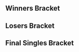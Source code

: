 {{DISPLAYTITLE:Revelation 2016: ''Melee'' Singles Bracket}}{{BracketMatchSMWDisambig |oldtags=Ace |newtags=Ace (Colorado)}}{{SetGame|melee}}
{{tabs static
|name1=Overview
|link1=Revelation/2016/Melee
|name2=Singles Pools
|link2=Revelation/2016/Melee/Singles Pools
|name3=Singles Bracket
|link3=Revelation/2016/Melee/Singles Bracket
|name4=Doubles Bracket
|link4=Revelation/2016/Melee/Doubles Bracket
|This=3
}}
==Winners Bracket==
{{Template:64DEWBracketA
|tourneylink=Revelation/2016/Melee
|tourneyname=Revelation 2016
|column-width=150

|r1m1p1=Lucky |r1m1p1flag=us |r1m1p1score={{win}} |r1m1win=1
|r1m1p2=Bye |r1m1p2flag= |r1m1p2score=
|r1m2p1=Seal |r1m2p1flag=us |r1m2p1score=0 |r1m2win=2
|r1m2p2=ObamaLlama |r1m2p2flag=us |r1m2p2score=2
|r1m3p1=Blade Runner Sucks |r1m3p1flag=us |r1m3p1score=0 |r1m3win=2
|r1m3p2=Goomy |r1m3p2flag=us |r1m3p2score=2
|r1m4p1=K-Ice |r1m4p1flag=us |r1m4p1score=2 |r1m4win=1
|r1m4p2=Loco |r1m4p2flag=us |r1m4p2score=0
|r1m5p1=Doodler |r1m5p1flag=us |r1m5p1score={{win}} |r1m5win=1
|r1m5p2=Bye |r1m5p2flag= |r1m5p2score=
|r1m6p1=Thrasher |r1m6p1flag=us |r1m6p1score=DQ |r1m6win=2
|r1m6p2=SIDE-SMASH_EDY |r1m6p2flag=us |r1m6p2score={{win}}
|r1m7p1=Slip-N-Slide |r1m7p1flag=us |r1m7p1score={{win}} |r1m7win=1
|r1m7p2=Bye |r1m7p2flag= |r1m7p2score=
|r1m8p1=WizP |r1m8p1flag=us |r1m8p1score=2 |r1m8win=1
|r1m8p2=Ford$ |r1m8p2flag=us |r1m8p2score=0

|r1m9p1=Syrox |r1m9p1flag=us |r1m9p1score={{win}} |r1m9win=1
|r1m9p2=Bye |r1m9p2flag= |r1m9p2score=
|r1m10p1=Yung Grime Lord |r1m10p1flag=us |r1m10p1score=0 |r1m10win=2
|r1m10p2=Roman¢e |r1m10p2flag=us |r1m10p2score=2
|r1m11p1=Holy Nugz |r1m11p1flag=us |r1m11p1score=2 |r1m11win=1
|r1m11p2=polear |r1m11p2flag=us |r1m11p2score=1
|r1m12p1=Ivan |r1m12p1flag=us |r1m12p1score=2 |r1m12win=1
|r1m12p2=Vinyl |r1m12p2flag=us |r1m12p2score=1
|r1m13p1=Rebel |r1m13p1flag=us |r1m13p1score={{win}} |r1m13win=1
|r1m13p2=Bye |r1m13p2flag= |r1m13p2score=
|r1m14p1=Grey |r1m14p1flag=us |r1m14p1score=0 |r1m14win=2
|r1m14p2=Drag |r1m14p2flag=us |r1m14p2score=2
|r1m15p1=Kurt McGurt |r1m15p1flag=us |r1m15p1score=2 |r1m15win=1
|r1m15p2=DonutThief |r1m15p2flag=us |r1m15p2score=0
|r1m16p1=Law |r1m16p1flag=us |r1m16p1score=2 |r1m16win=1
|r1m16p2=Sky |r1m16p2flag=us |r1m16p2score=0

|r1m17p1=S2J |r1m17p1flag=us |r1m17p1score={{win}} |r1m17win=1
|r1m17p2=Bye |r1m17p2flag= |r1m17p2score=
|r1m18p1=Silkylaroux |r1m18p1flag=us |r1m18p1score=2 |r1m18win=1
|r1m18p2=180 BPM |r1m18p2flag=us |r1m18p2score=0
|r1m19p1=Rhys |r1m19p1flag=us |r1m19p1score=0 |r1m19win=2
|r1m19p2=Indie |r1m19p2flag=us |r1m19p2score=2
|r1m20p1=Third Strongest |r1m20p1flag=us |r1m20p1score=2 |r1m20win=1
|r1m20p2=Cheif Keif |r1m20p2flag=us |r1m20p2score=0
|r1m21p1=Reesch |r1m21p1flag=us |r1m21p1score={{win}} |r1m21win=1
|r1m21p2=Bye |r1m21p2flag= |r1m21p2score=
|r1m22p1=Lil Isai |r1m22p1flag=us |r1m22p1score=2 |r1m22win=1
|r1m22p2=Krusty Kid |r1m22p2flag=us |r1m22p2score=0
|r1m23p1=patcake |r1m23p1flag=us |r1m23p1score={{win}} |r1m23win=1
|r1m23p2=Bye |r1m23p2flag= |r1m23p2score=
|r1m24p1=Gem |r1m24p1flag=us |r1m24p1score=2 |r1m24win=1
|r1m24p2=DSJ |r1m24p2flag=us |r1m24p2score=0

|r1m25p1=Frizz |r1m25p1flag=us |r1m25p1score={{win}} |r1m25win=1
|r1m25p2=Bye |r1m25p2flag= |r1m25p2score=
|r1m26p1=Crow |r1m26p1flag=us |r1m26p1score=2 |r1m26win=1
|r1m26p2=turtle |r1m26p2flag=us |r1m26p2score=1
|r1m27p1=Ace |r1m27p1flag=us |r1m27p1score=2 |r1m27win=1
|r1m27p2=Erik Reeds |r1m27p2flag=us |r1m27p2score=0
|r1m28p1=Defpun |r1m28p1flag=us |r1m28p1score=0 |r1m28win=2
|r1m28p2=SSJ3 |r1m28p2flag=us |r1m28p2score=2
|r1m29p1=Eikelmann |r1m29p1flag=us |r1m29p1score={{win}} |r1m29win=1
|r1m29p2=Bye |r1m29p2flag= |r1m29p2score=
|r1m30p1=Swami |r1m30p1flag=in |r1m30p1score=2 |r1m30win=1
|r1m30p2=greenwalk |r1m30p2flag=us |r1m30p2score=1
|r1m31p1=KittyMW |r1m31p1flag=us |r1m31p1score=2 |r1m31win=1
|r1m31p2=Haxses |r1m31p2flag=us |r1m31p2score=0
|r1m32p1=Scallop |r1m32p1flag=us |r1m32p1score=2 |r1m32win=1
|r1m32p2=HVAC |r1m32p2flag=ca |r1m32p2score=0

|r2m1p1=Lucky |r2m1p1flag=us |r2m1p1score=2 |r2m1win=1
|r2m1p2=ObamaLlama |r2m1p2flag=us |r2m1p2score=0
|r2m2p1=Goomy |r2m2p1flag=us |r2m2p1score=2 |r2m2win=1
|r2m2p2=K-Ice |r2m2p2flag=us |r2m2p2score=0
|r2m3p1=Doodler |r2m3p1flag=us |r2m3p1score=2 |r2m3win=1
|r2m3p2=SIDE-SMASH_EDY |r2m3p2flag=us |r2m3p2score=0
|r2m4p1=Slip-N-Slide |r2m4p1flag=us |r2m4p1score=2 |r2m4win=1
|r2m4p2=WizP |r2m4p2flag=us |r2m4p2score=0
|r2m5p1=Syrox |r2m5p1flag=us |r2m5p1score=2 |r2m5win=1
|r2m5p2=Roman¢e |r2m5p2flag=us |r2m5p2score=0
|r2m6p1=Holy Nugz |r2m6p1flag=us |r2m6p1score=2 |r2m6win=1
|r2m6p2=Ivan |r2m6p2flag=us |r2m6p2score=0
|r2m7p1=Rebel |r2m7p1flag=us |r2m7p1score=2 |r2m7win=1
|r2m7p2=Drag |r2m7p2flag=us |r2m7p2score=0
|r2m8p1=Kurt McGurt |r2m8p1flag=us |r2m8p1score=2 |r2m8win=1
|r2m8p2=Law |r2m8p2flag=us |r2m8p2score=0
|r2m9p1=S2J |r2m9p1flag=us |r2m9p1score=2 |r2m9win=1
|r2m9p2=Silkylaroux |r2m9p2flag=us |r2m9p2score=0
|r2m10p1=Indie |r2m10p1flag=us |r2m10p1score=2 |r2m10win=1
|r2m10p2=Third Strongest |r2m10p2flag=us |r2m10p2score=1
|r2m11p1=Reesch |r2m11p1flag=us |r2m11p1score=0 |r2m11win=2
|r2m11p2=Lil Isai |r2m11p2flag=us |r2m11p2score=2
|r2m12p1=patcake |r2m12p1flag=us |r2m12p1score=0 |r2m12win=2
|r2m12p2=Gem |r2m12p2flag=us |r2m12p2score=2
|r2m13p1=Frizz |r2m13p1flag=us |r2m13p1score=0 |r2m13win=2
|r2m13p2=Crow |r2m13p2flag=us |r2m13p2score=2
|r2m14p1=Ace |r2m14p1flag=us |r2m14p1score=2 |r2m14win=1
|r2m14p2=SSJ3 |r2m14p2flag=us |r2m14p2score=0
|r2m15p1=Eikelmann |r2m15p1flag=us |r2m15p1score=2 |r2m15win=1
|r2m15p2=Swami |r2m15p2flag=in |r2m15p2score=0
|r2m16p1=KittyMW |r2m16p1flag=us |r2m16p1score=2 |r2m16win=1
|r2m16p2=Scallop |r2m16p2flag=us |r2m16p2score=1

|r3m1p1=Lucky |r3m1p1flag=us |r3m1p1score=2 |r3m1win=1
|r3m1p2=Goomy |r3m1p2flag=us |r3m1p2score=0
|r3m2p1=Doodler |r3m2p1flag=us |r3m2p1score=2 |r3m2win=1
|r3m2p2=Slip-N-Slide |r3m2p2flag=us |r3m2p2score=1
|r3m3p1=Syrox |r3m3p1flag=us |r3m3p1score=2 |r3m3win=1
|r3m3p2=Holy Nugz |r3m3p2flag=us |r3m3p2score=1
|r3m4p1=Rebel |r3m4p1flag=us |r3m4p1score=0 |r3m4win=2
|r3m4p2=Kurt McGurt |r3m4p2flag=us |r3m4p2score=2
|r3m5p1=S2J |r3m5p1flag=us |r3m5p1score=2 |r3m5win=1
|r3m5p2=Indie |r3m5p2flag=us |r3m5p2score=0
|r3m6p1=Lil Isai |r3m6p1flag=us |r3m6p1score=1 |r3m6win=2
|r3m6p2=Gem |r3m6p2flag=us |r3m6p2score=2
|r3m7p1=Crow |r3m7p1flag=us |r3m7p1score=1 |r3m7win=2
|r3m7p2=Ace |r3m7p2flag=us |r3m7p2score=2
|r3m8p1=Eikelmann |r3m8p1flag=us |r3m8p1score=2 |r3m8win=1
|r3m8p2=KittyMW |r3m8p2flag=us |r3m8p2score=0

|r4m1p1=Lucky |r4m1p1flag=us |r4m1p1score=2 |r4m1win=1
|r4m1p2=Doodler |r4m1p2flag=us |r4m1p2score=0
|r4m2p1=Syrox |r4m2p1flag=us |r4m2p1score=2 |r4m2win=1
|r4m2p2=Kurt McGurt |r4m2p2flag=us |r4m2p2score=1
|r4m3p1=S2J |r4m3p1flag=us |r4m3p1score=2 |r4m3win=1
|r4m3p2=Gem |r4m3p2flag=us |r4m3p2score=0
|r4m4p1=Ace |r4m4p1flag=us |r4m4p1score=1 |r4m4win=2
|r4m4p2=Eikelmann |r4m4p2flag=us |r4m4p2score=2

|r5m1p1=Lucky |r5m1p1flag=us |r5m1p1score=3 |r5m1win=1
|r5m1p2=Syrox |r5m1p2flag=us |r5m1p2score=1
|r5m1p1char1=fox |r5m1p2char1=fox |r5m1p1stock1=0 |r5m1p2stock1=1 |r5m1win1=2 |r5m1stage1=Battlefield
|r5m1p1char2=fox |r5m1p2char2=fox |r5m1p1stock2=1 |r5m1p2stock2=0 |r5m1win2=1 |r5m1stage2=Dream Land
|r5m1p1char3=fox |r5m1p2char3=fox |r5m1p1stock3=1 |r5m1p2stock3=0 |r5m1win3=1 |r5m1stage3=Yoshi's Story
|r5m1p1char4=fox |r5m1p2char4=fox |r5m1p1stock4=1 |r5m1p2stock4=0 |r5m1win4=1 |r5m1stage4=Final Destination
|r5m1details={{BracketMatchDetails|preview=|lrthread=|interview=|recap=|comment=|live=|vod=https://www.youtube.com/watch?v=mTymfMOETDo}}

|r5m2p1=S2J |r5m2p1flag=us |r5m2p1score=1 |r5m2win=2
|r5m2p2=Eikelmann |r5m2p2flag=us |r5m2p2score=3
|r5m2p1char1=cf |r5m2p2char1=ganon |r5m2p1stock1=0 |r5m2p2stock1=1 |r5m2win1=2 |r5m2stage1=Battlefield
|r5m2p1char2=cf |r5m2p2char2=ganon |r5m2p1stock2=2 |r5m2p2stock2=0 |r5m2win2=1 |r5m2stage2=Pokémon Stadium
|r5m2p1char3=cf |r5m2p2char3=ganon |r5m2p1stock3=0 |r5m2p2stock3=1 |r5m2win3=2 |r5m2stage3=Yoshi's Story
|r5m2p1char4=cf |r5m2p2char4=ganon |r5m2p1stock4=0 |r5m2p2stock4=2 |r5m2win4=2 |r5m2stage4=Battlefield
|r5m2details={{BracketMatchDetails|preview=|lrthread=|interview=|recap=|comment=|live=|vod=https://www.youtube.com/watch?v=UmihWmOsK-g}}
}}

==Losers Bracket==
{{64DELBracketSmwA
|tourneylink=Revelation/2016/Melee
|tourneyname=Revelation 2016
|l1placement=49-64
|l2placement=33-48
|l3placement=25-32
|l4placement=17-24
|l5placement=13-16
|l6placement=9-12
|l7placement=7-8
|l8placement=5-6
|column-width=170

|l1m1p1=Bye |l1m1p1flag= |l1m1p1score= |l1m1win=2
|l1m1p2=180 BPM |l1m1p2flag=us |l1m1p2score={{win}}
|l1m2p1=Rhys |l1m2p1flag=us |l1m2p1score=2 |l1m2win=1
|l1m2p2=Cheif Keif |l1m2p2flag=us |l1m2p2score=0
|l1m3p1=Bye |l1m3p1flag= |l1m3p1score= |l1m3win=2
|l1m3p2=Krusty Kid |l1m3p2flag=us |l1m3p2score={{win}}
|l1m4p1=Bye |l1m4p1flag= |l1m4p1score= |l1m4win=2
|l1m4p2=DSJ |l1m4p2flag=us |l1m4p2score={{win}}
|l1m5p1=Bye |l1m5p1flag= |l1m5p1score= |l1m5win=2
|l1m5p2=turtle |l1m5p2flag=us |l1m5p2score={{win}}
|l1m6p1=Erik Reeds |l1m6p1flag=us |l1m6p1score=2 |l1m6win=1
|l1m6p2=Defpun |l1m6p2flag=us |l1m6p2score=0
|l1m7p1=Bye |l1m7p1flag= |l1m7p1score= |l1m7win=2
|l1m7p2=greenwalk |l1m7p2flag=us |l1m7p2score={{win}}
|l1m8p1=Haxses |l1m8p1flag=us |l1m8p1score=1 |l1m8win=2
|l1m8p2=HVAC |l1m8p2flag=ca |l1m8p2score=2
|l1m9p1=Bye |l1m9p1flag= |l1m9p1score= |l1m9win=2
|l1m9p2=Seal |l1m9p2flag=us |l1m9p2score={{win}}
|l1m10p1=Blade Runner Sucks |l1m10p1flag=us |l1m10p1score=2 |l1m10win=1
|l1m10p2=Loco |l1m10p2flag=us |l1m10p2score=0
|l1m11p1=Bye |l1m11p1flag= |l1m11p1score= |l1m11win=2
|l1m11p2=Thrasher |l1m11p2flag=us |l1m11p2score={{win}}
|l1m12p1=Bye |l1m12p1flag= |l1m12p1score= |l1m12win=2
|l1m12p2=Ford$ |l1m12p2flag=us |l1m12p2score={{win}}
|l1m13p1=Bye |l1m13p1flag= |l1m13p1score= |l1m13win=2
|l1m13p2=Yung Grime Lord |l1m13p2flag=us |l1m13p2score={{win}}
|l1m14p1=polear |l1m14p1flag=us |l1m14p1score=2 |l1m14win=1
|l1m14p2=Vinyl |l1m14p2flag=us |l1m14p2score=1
|l1m15p1=Bye |l1m15p1flag= |l1m15p1score= |l1m15win=2
|l1m15p2=Grey |l1m15p2flag=us |l1m15p2score={{win}}
|l1m16p1=DonutThief |l1m16p1flag=us |l1m16p1score=2 |l1m16win=1
|l1m16p2=Sky |l1m16p2flag=us |l1m16p2score=0

|l2m1p1=ObamaLlama |l2m1p1flag=us |l2m1p1score=2 |l2m1win=1
|l2m1p2=180 BPM |l2m1p2flag=us |l2m1p2score=0
|l2m2p1=K-Ice |l2m2p1flag=us |l2m2p1score=0 |l2m2win=2
|l2m2p2=Rhys |l2m2p2flag=us |l2m2p2score=2
|l2m3p1=SIDE-SMASH_EDY |l2m3p1flag=us |l2m3p1score=0 |l2m3win=2
|l2m3p2=Krusty Kid |l2m3p2flag=us |l2m3p2score=2
|l2m4p1=WizP |l2m4p1flag=us |l2m4p1score={{win}} |l2m4win=1
|l2m4p2=DSJ |l2m4p2flag=us |l2m4p2score=DQ
|l2m5p1=Roman¢e |l2m5p1flag=us |l2m5p1score=2 |l2m5win=1
|l2m5p2=turtle |l2m5p2flag=us |l2m5p2score=1
|l2m6p1=Ivan |l2m6p1flag=us |l2m6p1score=2 |l2m6win=1
|l2m6p2=Erik Reeds |l2m6p2flag=us |l2m6p2score=0
|l2m7p1=Drag |l2m7p1flag=us |l2m7p1score=1 |l2m7win=2
|l2m7p2=greenwalk |l2m7p2flag=us |l2m7p2score=2
|l2m8p1=Law |l2m8p1flag=us |l2m8p1score=2 |l2m8win=1
|l2m8p2=HVAC |l2m8p2flag=ca |l2m8p2score=0
|l2m9p1=Silkylaroux |l2m9p1flag=us |l2m9p1score=2 |l2m9win=1
|l2m9p2=Seal |l2m9p2flag=us |l2m9p2score=0
|l2m10p1=Third Strongest |l2m10p1flag=us |l2m10p1score=1 |l2m10win=2
|l2m10p2=Blade Runner Sucks |l2m10p2flag=us |l2m10p2score=2
|l2m11p1=Reesch |l2m11p1flag=us |l2m11p1score={{win}} |l2m11win=1
|l2m11p2=Thrasher |l2m11p2flag=us |l2m11p2score=DQ
|l2m12p1=patcake |l2m12p1flag=us |l2m12p1score=2 |l2m12win=1
|l2m12p2=Ford$ |l2m12p2flag=us |l2m12p2score=0
|l2m13p1=Frizz |l2m13p1flag=us |l2m13p1score=2 |l2m13win=1
|l2m13p2=Yung Grime Lord |l2m13p2flag=us |l2m13p2score=0
|l2m14p1=SSJ3 |l2m14p1flag=us |l2m14p1score=0 |l2m14win=2
|l2m14p2=polear |l2m14p2flag=us |l2m14p2score=2
|l2m15p1=Swami |l2m15p1flag=in |l2m15p1score=2 |l2m15win=1
|l2m15p2=Grey |l2m15p2flag=us |l2m15p2score=0
|l2m16p1=Scallop |l2m16p1flag=us |l2m16p1score=2 |l2m16win=1
|l2m16p2=DonutThief |l2m16p2flag=us |l2m16p2score=0

|l3m1p1=ObamaLlama |l3m1p1flag=us |l3m1p1score=2 |l3m1win=1
|l3m1p2=Rhys |l3m1p2flag=us |l3m1p2score=0
|l3m2p1=Krusty Kid |l3m2p1flag=us |l3m2p1score=0 |l3m2win=2
|l3m2p2=WizP |l3m2p2flag=us |l3m2p2score=2
|l3m3p1=Roman¢e |l3m3p1flag=us |l3m3p1score=2 |l3m3win=1
|l3m3p2=Ivan |l3m3p2flag=us |l3m3p2score=1
|l3m4p1=greenwalk |l3m4p1flag=us |l3m4p1score=0 |l3m4win=2
|l3m4p2=Law |l3m4p2flag=us |l3m4p2score=2
|l3m5p1=Silkylaroux |l3m5p1flag=us |l3m5p1score=0 |l3m5win=2
|l3m5p2=Blade Runner Sucks |l3m5p2flag=us |l3m5p2score=2
|l3m6p1=Reesch |l3m6p1flag=us |l3m6p1score=2 |l3m6win=1
|l3m6p2=patcake |l3m6p2flag=us |l3m6p2score=1
|l3m7p1=Frizz |l3m7p1flag=us |l3m7p1score=2 |l3m7win=1
|l3m7p2=polear |l3m7p2flag=us |l3m7p2score=0
|l3m8p1=Swami |l3m8p1flag=in |l3m8p1score=0 |l3m8win=2
|l3m8p2=Scallop |l3m8p2flag=us |l3m8p2score=2

|l4m1p1=KittyMW |l4m1p1flag=us |l4m1p1score=0 |l4m1win=2
|l4m1p2=ObamaLlama |l4m1p2flag=us |l4m1p2score=2
|l4m2p1=Crow |l4m2p1flag=us |l4m2p1score=0 |l4m2win=2
|l4m2p2=WizP |l4m2p2flag=us |l4m2p2score=2
|l4m3p1=Lil Isai |l4m3p1flag=us |l4m3p1score=2 |l4m3win=1
|l4m3p2=Roman¢e |l4m3p2flag=us |l4m3p2score=1
|l4m4p1=Indie |l4m4p1flag=us |l4m4p1score=1 |l4m4win=2
|l4m4p2=Law |l4m4p2flag=us |l4m4p2score=2
|l4m5p1=Rebel |l4m5p1flag=us |l4m5p1score=2 |l4m5win=1
|l4m5p2=Blade Runner Sucks |l4m5p2flag=us |l4m5p2score=1
|l4m6p1=Holy Nugz |l4m6p1flag=us |l4m6p1score=2 |l4m6win=1
|l4m6p2=Reesch |l4m6p2flag=us |l4m6p2score=1
|l4m7p1=Slip-N-Slide |l4m7p1flag=us |l4m7p1score=2 |l4m7win=1
|l4m7p2=Frizz |l4m7p2flag=us |l4m7p2score=1
|l4m8p1=Goomy |l4m8p1flag=us |l4m8p1score=2 |l4m8win=1
|l4m8p2=Scallop |l4m8p2flag=us |l4m8p2score=1

|l5m1p1=ObamaLlama |l5m1p1flag=us |l5m1p1score=1 |l5m1win=2
|l5m1p2=WizP |l5m1p2flag=us |l5m1p2score=2
|l5m2p1=Lil Isai |l5m2p1flag=us |l5m2p1score=2 |l5m2win=1
|l5m2p2=Law |l5m2p2flag=us |l5m2p2score=0
|l5m3p1=Rebel |l5m3p1flag=us |l5m3p1score=0 |l5m3win=2
|l5m3p2=Holy Nugz |l5m3p2flag=us |l5m3p2score=2
|l5m4p1=Slip-N-Slide |l5m4p1flag=us |l5m4p1score=2 |l5m4win=1
|l5m4p2=Goomy |l5m4p2flag=us |l5m4p2score=0

|l6m1p1=Kurt McGurt |l6m1p1flag=us |l6m1p1score=2 |l6m1win=1
|l6m1p2=WizP |l6m1p2flag=us |l6m1p2score=0
|l6m2p1=Doodler |l6m2p1flag=us |l6m2p1score=2 |l6m2win=1
|l6m2p2=Lil Isai |l6m2p2flag=us |l6m2p2score=1
|l6m3p1=Ace |l6m3p1flag=us |l6m3p1score=1 |l6m3win=2
|l6m3p2=Holy Nugz |l6m3p2flag=us |l6m3p2score=2
|l6m4p1=Gem |l6m4p1flag=us |l6m4p1score=1 |l6m4win=2
|l6m4p2=Slip-N-Slide |l6m4p2flag=us |l6m4p2score=2

|l7m1p1=Kurt McGurt |l7m1p1flag=us |l7m1p1score=3 |l7m1win=1
|l7m1p2=Doodler |l7m1p2flag=us |l7m1p2score=0
|l7m1p1char1=falco |l7m1p2char1=sheik |l7m1p1stock1=2 |l7m1p2stock1=0 |l7m1win1=1 |l7m1stage1=Dream Land
|l7m1p1char2=falco |l7m1p2char2=sheik |l7m1p1stock2=1 |l7m1p2stock2=0 |l7m1win2=1 |l7m1stage2=Fountain of Dreams
|l7m1p1char3=falco |l7m1p2char3=sheik |l7m1p1stock3=1 |l7m1p2stock3=0 |l7m1win3=1 |l7m1stage3=Fountain of Dreams
|l7m1details={{BracketMatchDetails|preview=|lrthread=|interview=|recap=|comment=|live=|vod=https://www.youtube.com/watch?v=jEHDe_HLSSk}}

|l7m2p1=Holy Nugz |l7m2p1flag=us |l7m2p1score=1 |l7m2win=2
|l7m2p2=Slip-N-Slide |l7m2p2flag=us |l7m2p2score=3
|l7m2p1char1=fox |l7m2p2char1=luigi |l7m2p1stock1=0 |l7m2p2stock1=2 |l7m2win1=2 |l7m2stage1=Final Destination
|l7m2p1char2=fox |l7m2p2char2=luigi |l7m2p1stock2=0 |l7m2p2stock2=1 |l7m2win2=2 |l7m2stage2=Yoshi's Story
|l7m2p1char3=fox |l7m2p2char3=luigi |l7m2p1stock3=1 |l7m2p2stock3=0 |l7m2win3=1 |l7m2stage3=Yoshi's Story
|l7m2p1char4=fox |l7m2p2char4=luigi |l7m2p1stock4=0 |l7m2p2stock4=1 |l7m2win4=2 |l7m2stage4=Dream Land
|l7m2details={{BracketMatchDetails|preview=|lrthread=|interview=|recap=|comment=|live=|vod=https://www.youtube.com/watch?v=3qJUtdX4sQs}}

|l8m1p1=Syrox |l8m1p1flag=us |l8m1p1score=3 |l8m1win=1
|l8m1p2=Kurt McGurt |l8m1p2flag=us |l8m1p2score=0
|l8m1p1char1=fox |l8m1p2char1=falco |l8m1p1stock1=2 |l8m1p2stock1=0 |l8m1win1=1 |l8m1stage1=Dream Land
|l8m1p1char2=fox |l8m1p2char2=falco |l8m1p1stock2=1 |l8m1p2stock2=0 |l8m1win2=1 |l8m1stage2=Final Destination
|l8m1p1char3=fox |l8m1p2char3=falco |l8m1p1stock3=2 |l8m1p2stock3=0 |l8m1win3=1 |l8m1stage3=Battlefield
|l8m1details={{BracketMatchDetails|preview=|lrthread=|interview=|recap=|comment=|live=|vod=https://www.youtube.com/watch?v=RNqMd6zS9Jw}}

|l8m2p1=S2J |l8m2p1flag=us |l8m2p1score=3 |l8m2win=1
|l8m2p2=Slip-N-Slide |l8m2p2flag=us |l8m2p2score=0
|l8m2p1char1=cf |l8m2p2char1=luigi |l8m2p1stock1=3 |l8m2p2stock1=0 |l8m2win1=1 |l8m2stage1=Dream Land
|l8m2p1char2=cf |l8m2p2char2=luigi |l8m2p1stock2=3 |l8m2p2stock2=0 |l8m2win2=1 |l8m2stage2=Fountain of Dreams
|l8m2p1char3=cf |l8m2p2char3=marth |l8m2p1stock3=1 |l8m2p2stock3=0 |l8m2win3=1 |l8m2stage3=Yoshi's Story
|l8m2details={{BracketMatchDetails|preview=|lrthread=|interview=|recap=|comment=|live=|vod=https://www.youtube.com/watch?v=e3q6p1jm_HA}}
}}
<onlyinclude>
==Final Singles Bracket==
{{DEFinalSmwBracket
|tourneylink=Revelation/2016/Melee
|tourneyname=Revelation 2016
|l1placement=4
|r2placement=3
|r3loserplacement=2
|r3winnerplacement=1
|column-width=170
|column-width-finals=270
|export_score=true

<!-- FROM WINNERS -->
|r1m1p1=Lucky |r1m1p1flag=us |r1m1p1score=3
|r1m1p2=Eikelmann |r1m1p2flag=us |r1m1p2score=0
|r1m1win=1
|r1m1p1char1=fox |r1m1p2char1=ganon |r1m1p1stock1=2 |r1m1p2stock1=0 |r1m1win1=1 |r1m1stage1=Dream Land
|r1m1p1char2=fox |r1m1p2char2=ganon |r1m1p1stock2=3 |r1m1p2stock2=0 |r1m1win2=1 |r1m1stage2=Battlefield
|r1m1p1char3=fox |r1m1p2char3=falco |r1m1p1stock3=3 |r1m1p2stock3=0 |r1m1win3=1 |r1m1stage3=Pokémon Stadium
|r1m1details={{BracketMatchDetails|preview=|lrthread=|interview=|recap=|comment=|live=|vod=https://www.youtube.com/watch?v=WR7uOx64Ips}}

<!-- FROM LOSERS -->
|l1m1p1=Syrox |l1m1p1flag=us |l1m1p1score=1
|l1m1p2=S2J |l1m1p2flag=us |l1m1p2score=3 
|l1m1win=2
|l1m1p1char1=fox |l1m1p2char1=cf |l1m1p1stock1=0 |l1m1p2stock1=1 |l1m1win1=2 |l1m1stage1=Battlefield
|l1m1p1char2=fox |l1m1p2char2=cf |l1m1p1stock2=1 |l1m1p2stock2=0 |l1m1win2=1 |l1m1stage2=Final Destination
|l1m1p1char3=fox |l1m1p2char3=cf |l1m1p1stock3=0 |l1m1p2stock3=1 |l1m1win3=2 |l1m1stage3=Pokémon Stadium
|l1m1p1char4=fox |l1m1p2char4=falco |l1m1p1stock4=0 |l1m1p2stock4=1 |l1m1win4=2 |l1m1stage4=Yoshi's Story
|l1m1details={{BracketMatchDetails|preview=|lrthread=|interview=|recap=|comment=|live=|vod=https://www.youtube.com/watch?v=Qq-B3enpHxE}}

<!-- LOSERS FINALS -->
|r2m1p1=Eikelmann |r2m1p1flag=us |r2m1p1score=0
|r2m1p2=S2J |r2m1p2flag=us |r2m1p2score=3
|r2m1win=2
|r2m1p1char1=ganon |r2m1p2char1=cf |r2m1p1stock1=0 |r2m1p2stock1=3 |r2m1win1=2 |r2m1stage1=Battlefield
|r2m1p1char2=ganon |r2m1p2char2=cf |r2m1p1stock2=0 |r2m1p2stock2=2 |r2m1win2=2 |r2m1stage2=Yoshi's Story
|r2m1p1char3=bowser |r2m1p2char3=cf |r2m1p1stock3=0 |r2m1p2stock3=2 |r2m1win3=2 |r2m1stage3=Yoshi's Story
|r2m1details={{BracketMatchDetails|preview=|lrthread=|interview=|recap=|comment=|live=|vod=https://www.youtube.com/watch?v=ZChBD0ENJvM}}

<!-- GRAND FINALS -->
|r3m1p1=Lucky |r3m1p1flag=us |r3m1p1score=2 |r3m2p1score=2
|r3m1p2=S2J |r3m1p2flag=us |r3m1p2score=3 |r3m2p2score=3
|r3m1win=2
|r3m1p1char1=fox |r3m1p2char1=cf |r3m1p1stock1=0 |r3m1p2stock1=1 |r3m1win1=2 |r3m1stage1=Dream Land
|r3m1p1char2=fox |r3m1p2char2=cf |r3m1p1stock2=1 |r3m1p2stock2=0 |r3m1win2=1 |r3m1stage2=Final Destination
|r3m1p1char3=fox |r3m1p2char3=cf |r3m1p1stock3=0 |r3m1p2stock3=1 |r3m1win3=2 |r3m1stage3=Battlefield
|r3m1p1char4=fox |r3m1p2char4=cf |r3m1p1stock4=1 |r3m1p2stock4=0 |r3m1win4=1 |r3m1stage4=Yoshi's Story
|r3m1p1char5=fox |r3m1p2char5=cf |r3m1p1stock5=0 |r3m1p2stock5=1 |r3m1win5=2 |r3m1stage5=Pokémon Stadium
|r3m2p1char1=fox |r3m2p2char1=cf |r3m2p1stock1=1 |r3m2p2stock1=0 |r3m2win1=1 |r3m2stage1=Dream Land
|r3m2p1char2=fox |r3m2p2char2=cf |r3m2p1stock2=0 |r3m2p2stock2=1 |r3m2win2=2 |r3m2stage2=Battlefield
|r3m2p1char3=fox |r3m2p2char3=cf |r3m2p1stock3=2 |r3m2p2stock3=0 |r3m2win3=1 |r3m2stage3=Final Destination
|r3m2p1char4=fox |r3m2p2char4=cf |r3m2p1stock4=0 |r3m2p2stock4=2 |r3m2win4=2 |r3m2stage4=Pokémon Stadium
|r3m2p1char5=fox |r3m2p2char5=cf |r3m2p1stock5=0 |r3m2p2stock5=1 |r3m2win5=2 |r3m2stage5=Yoshi's Story
|r3m1details={{BracketMatchDetails|preview=|lrthread=|interview=|recap=|comment=|live=|vod=https://www.youtube.com/watch?v=bmPWIOhAmOc}}
}}
</onlyinclude>
